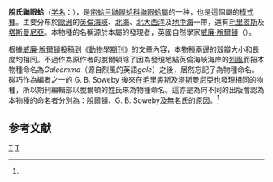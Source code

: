 {{Speciesbox
| taxon = Galeomma turtoni
| binomial_authority = [Anonymous], 1825<ref name="WoRMS_140017">{{cite WoRMS |last1=Gofas |first1=Serge |last2=Rosenberg |first2=Gary |year=2014 |title=''Galeomma layardi'' <small>Deshayes, 1856</small> |id=140017 |date=2014-07-05 |accessdate=2015-03-21 }}</ref><ref name="Turton">{{cite journal |last=Turton |first=W. |authorlink=威廉·脫爾頓 |year=1825 |title=Description of some new British shells. |journal=Zoological Journal |volume=2 |issue=5 |page=361 |url=http://biodiversitylibrary.org/page/2255625 |language=en |access-date=2015-03-21 |archive-date=2020-11-20 |archive-url=https://web.archive.org/web/20201120172630/https://www.biodiversitylibrary.org/page/2255625 |dead-url=no }}</ref>
}}
'''脫氏鼬眼蛤'''（[[学名|学名]]：{{lang|la|'''''Galeomma turtoni'''''}}），是[[帘蛤目|帘蛤目]][[鼬眼蛤科|鼬眼蛤科]][[鼬眼蛤屬|鼬眼蛤屬]]的一种，也是這個屬的[[模式種|模式種]]。主要分布於[[歐洲|歐洲]]的[[英倫海峽|英倫海峽]]、[[北海_(大西洋)|北海]]、[[北大西洋|北大西洋]]及[[地中海|地中海]]一帶，還有[[毛里裘斯|毛里裘斯]]及[[塔斯曼尼亞|塔斯曼尼亞]]。本物種的名稱源於本屬的發現者，英國自然學家[[威廉·脫爾頓|威廉·脫爾頓]]（{{lang|en|William Turton}}）。

根據[[威廉·脫爾頓|威廉·脫爾頓]]投稿到《[[動物學期刊|動物學期刊]]》的文章內容，本物種兩邊的殼瓣大小和長度均相同。不過作為原作者的脫爾頓除了因為發現地點英倫海峽海岸的[[烈風|烈風]]而把本物種命名為''Galeomma''（源自烈風的英語''gale''）之後，居然忘記了為物種命名。碰巧作為編者之一的 G. B. Soweby 後來在[[毛里裘斯|毛里裘斯]]及[[塔斯曼尼亞|塔斯曼尼亞]]也發現相同的物種，所以期刊編輯部以脫爾頓的姓氏來為物種命名。這亦是為何不同的出版會認為本物種的命名者分別為：脫爾頓、G. B. Soweby及無名氏的原因。<ref name="Turton" />

== 参考文献 ==
{{reflist}}
{{taxonbar}}
[[Category:_1825年描述的动物|T]]
[[Category:鼬眼蛤屬|T]]
